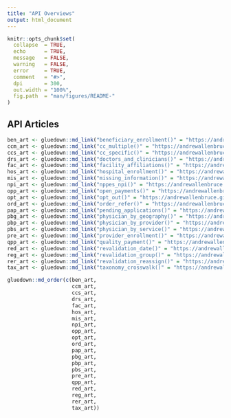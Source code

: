 ```yaml
---
title: "API Overviews"
output: html_document
---
```


```r
knitr::opts_chunk$set(
  collapse  = TRUE,
  echo      = TRUE, 
  message   = FALSE, 
  warning   = FALSE,
  error     = TRUE,
  comment   = "#>",
  dpi       = 300, 
  out.width = "100%",
  fig.path  = "man/figures/README-"
)
```

## API Articles

```r
ben_art <- gluedown::md_link("beneficiary_enrollment()" = "https://andrewallenbruce.github.io/provider/articles/beneficiary-enrollment.html")
ccm_art <- gluedown::md_link("cc_multiple()" = "https://andrewallenbruce.github.io/provider/articles/mcr-chron-cond.html")
ccs_art <- gluedown::md_link("cc_specific()" = "https://andrewallenbruce.github.io/provider/articles/mcr-chron-cond.html")
drs_art <- gluedown::md_link("doctors_and_clinicians()" = "https://andrewallenbruce.github.io/provider/articles/dcotors-and-clinicians.html")
fac_art <- gluedown::md_link("facility_affiliations()" = "https://andrewallenbruce.github.io/provider/articles/facility-affiliations.html")
hos_art <- gluedown::md_link("hospital_enrollment()" = "https://andrewallenbruce.github.io/provider/articles/hospital-enrollment.html")
mis_art <- gluedown::md_link("missing_information()" = "https://andrewallenbruce.github.io/provider/articles/missing-info.html")
npi_art <- gluedown::md_link("nppes_npi()" = "https://andrewallenbruce.github.io/provider/articles/nppes-npi-registry.html")
opp_art <- gluedown::md_link("open_payments()" = "https://andrewallenbruce.github.io/provider/articles/cms-open-payments.html")
opt_art <- gluedown::md_link("opt_out()" = "https://andrewallenbruce.github.io/provider/articles/opt-out.html")
ord_art <- gluedown::md_link("order_refer()" = "https://andrewallenbruce.github.io/provider/articles/order-refer.html")
pap_art <- gluedown::md_link("pending_applications()" = "https://andrewallenbruce.github.io/provider/articles/pending-applications.html")
pbg_art <- gluedown::md_link("physician_by_geography()" = "https://andrewallenbruce.github.io/provider/articles/physician-by-geography.html")
pbp_art <- gluedown::md_link("physician_by_provider()" = "https://andrewallenbruce.github.io/provider/articles/physician-by-provider.html")
pbs_art <- gluedown::md_link("physician_by_service()" = "https://andrewallenbruce.github.io/provider/articles/physician-by-service.html")
pre_art <- gluedown::md_link("provider_enrollment()" = "https://andrewallenbruce.github.io/provider/articles/provider-enrollment.html")
qpp_art <- gluedown::md_link("quality_payment()" = "https://andrewallenbruce.github.io/provider/articles/quality-payment.html")
red_art <- gluedown::md_link("revalidation_date()" = "https://andrewallenbruce.github.io/provider/articles/mcr-revalidation.html")
reg_art <- gluedown::md_link("revalidation_group()" = "https://andrewallenbruce.github.io/provider/articles/mcr-revalidation.html")
rer_art <- gluedown::md_link("revalidation_reassign()" = "https://andrewallenbruce.github.io/provider/articles/mcr-revalidation.html")
tax_art <- gluedown::md_link("taxonomy_crosswalk()" = "https://andrewallenbruce.github.io/provider/articles/mcr-taxon-crosswalk.html")
```

```r
gluedown::md_order(c(ben_art, 
                     ccm_art,
                     ccs_art,
                     drs_art,
                     fac_art,
                     hos_art,
                     mis_art,
                     npi_art,
                     opp_art,
                     opt_art,
                     ord_art,
                     pap_art,
                     pbg_art,
                     pbp_art,
                     pbs_art,
                     pre_art,
                     qpp_art,
                     red_art,
                     reg_art,
                     rer_art,
                     tax_art))
```

